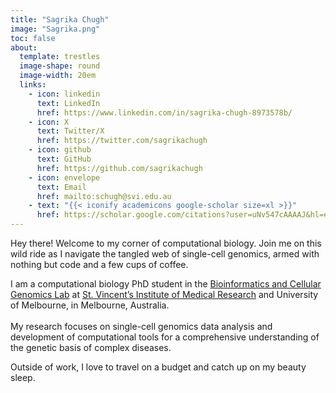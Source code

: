```yaml
---
title: "Sagrika Chugh"
image: "Sagrika.png"
toc: false
about: 
  template: trestles
  image-shape: round
  image-width: 20em
  links:
    - icon: linkedin
      text: LinkedIn
      href: https://www.linkedin.com/in/sagrika-chugh-8973578b/
    - icon: X
      text: Twitter/X
      href: https://twitter.com/sagrikachugh
    - icon: github  
      text: GitHub
      href: https://github.com/sagrikachugh
    - icon: envelope  
      text: Email
      href: mailto:schugh@svi.edu.au
    - text: "{{< iconify academicons google-scholar size=xl >}}"
      href: https://scholar.google.com/citations?user=uNv547cAAAAJ&hl=en
---
```


Hey there! Welcome to my corner of computational biology. Join me on this wild ride as I navigate the tangled web of single-cell genomics, armed with nothing but code and a few cups of coffee.

I am a computational biology PhD student in the [Bioinformatics and Cellular Genomics Lab](https://www.svi.edu.au/laboratories/bioinformatics-cellular-genomics/) at [St. Vincent's Institute of Medical Research](https://www.svi.edu.au/) and University of Melbourne, in Melbourne, Australia.\
\
My research focuses on single-cell genomics data analysis and development of computational tools for a comprehensive understanding of the genetic basis of complex diseases.

Outside of work, I love to travel on a budget and catch up on my beauty sleep.
